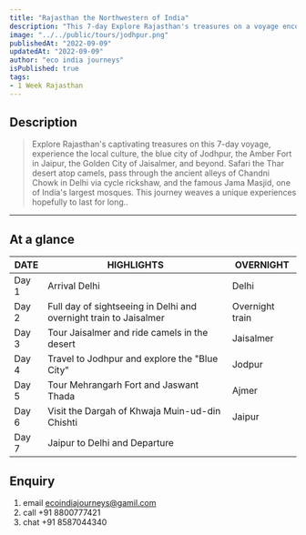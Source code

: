 ```yaml
---
title: "Rajasthan the Northwestern of India"
description: "This 7-day Explore Rajasthan's treasures on a voyage encompassing the experience the local culture, the blue city of Jodhpur, the Amber Fort in Jaipur, the Golden City of Jaisalmer, and beyond. Safari the desert atop camels, pass through the ancient alleys of Chandni Chowk in Delhi via cycle rickshaw, and the famous Jama Masjid, one of India's largest mosques. This journey weaves a unique experiences hopefully to last for long." 
image: "../../public/tours/jodhpur.png"
publishedAt: "2022-09-09"
updatedAt: "2022-09-09"
author: "eco india journeys"
isPublished: true
tags:
- 1 Week Rajasthan
---
```



## Description

> Explore Rajasthan's captivating treasures on this 7-day voyage, experience the local culture, the blue city of Jodhpur, the Amber Fort in Jaipur, the Golden City of Jaisalmer, and beyond. Safari the Thar desert atop camels, pass through the ancient alleys of Chandni Chowk in Delhi via cycle rickshaw, and the famous Jama Masjid, one of India's largest mosques. This journey weaves a unique experiences hopefully to last for long..
---

## At a glance

| DATE   | HIGHLIGHTS                                                   | OVERNIGHT                                             |
| -------|-----------------------------------------------------------|-----------------------------------------------------------|
| Day 1  | Arrival  Delhi                          | Delhi  |
| Day 2  | Full day of sightseeing in Delhi and overnight train to Jaisalmer   |  Overnight train |
| Day 3  | Tour Jaisalmer and ride camels in the desert  | Jaisalmer  |
| Day 4  | Travel to Jodhpur and explore the "Blue City" | Jodpur |
| Day 5  | Tour Mehrangarh Fort and Jaswant Thada | Ajmer |
| Day 6  | Visit the Dargah of Khwaja Muin-ud-din Chishti | Jaipur |
| Day 7  | Jaipur to Delhi and Departure   | 

## Enquiry
1.  email ecoindiajourneys@gamil.com
2.  call +91 8800777421
3.  chat +91 8587044340
